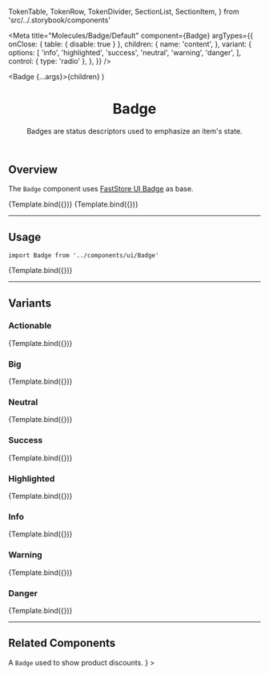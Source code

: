

  TokenTable,
  TokenRow,
  TokenDivider,
  SectionList,
  SectionItem,
} from 'src/../.storybook/components'

<Meta
  title="Molecules/Badge/Default"
  component={Badge}
  argTypes={{
    onClose: { table: { disable: true } },
    children: {
      name: 'content',
    },
    variant: {
      options: [
        'info',
        'highlighted',
        'success',
        'neutral',
        'warning',
        'danger',
      ],
      control: { type: 'radio' },
    },
  }}
/>

  <Badge {...args}>{children}</Badge>
)

<header>

# Badge

Badges are status descriptors used to emphasize an item's state.

</header>

## Overview

The `Badge` component uses [FastStore UI Badge](https://www.faststore.dev/reference/ui/atoms/Badge) as base.

<Canvas>
  <Story
    name="overview-default"
    args={{
      children: 'Badge',
      big: false,
      actionable: false,
      variant: 'success',
    }}
  >
    {Template.bind({})}
  </Story>
  <Story
    name="overview-actionable"
    args={{
      children: 'Badge Actionable',
      big: true,
      actionable: true,
      variant: 'success',
    }}
  >
    {Template.bind({})}
  </Story>
</Canvas>

---

## Usage

`import Badge from '../components/ui/Badge'`

<Canvas>
  <Story
    name="default"
    args={{
      children: 'New arrival',
      big: false,
      actionable: false,
      variant: 'info',
    }}
  >
    {Template.bind({})}
  </Story>
</Canvas>

<ArgsTable story="default" />

<TokenTable>
  <TokenRow
    token="--fs-badge-padding"
    value="var(--fs-spacing-0) var(--fs-spacing-2)"
  />
  <TokenDivider />
  <TokenRow
    token="--fs-badge-border-radius"
    value="var(--fs-border-radius-pill)"
  />
  <TokenRow token="--fs-badge-border-width" value="var(--fs-border-width)" />
  <TokenRow token="--fs-badge-border-color" value="transparent" isColor />
  <TokenDivider />
  <TokenRow
    token="--fs-badge-bkg-color"
    value="var(--fs-color-neutral-bkg)"
    isColor
  />
  <TokenDivider />
  <TokenRow
    token="--fs-badge-text-color"
    value="var(--fs-color-text)"
    isColor
  />
  <TokenRow token="--fs-badge-text-size" value="var(--fs-text-size-tiny)" />
  <TokenRow token="--fs-badge-text-weight" value="var(--fs-text-weight-bold)" />
  <TokenDivider />
  <TokenRow
    token="--fs-badge-transition-function"
    value="var(--fs-transition-function)"
  />
  <TokenRow
    token="--fs-badge-transition-property"
    value="var(--fs-transition-property)"
  />
  <TokenRow
    token="--fs-badge-transition-timing"
    value="var(--fs-transition-timing)"
  />
</TokenTable>

---

## Variants

### Actionable

<Canvas>
  <Story
    name="badge-actionable"
    args={{
      children: 'Badge Actionable',
      big: true,
      actionable: true,
      variant: 'neutral',
    }}
  >
    {Template.bind({})}
  </Story>
</Canvas>

### Big

<Canvas>
  <Story
    name="badge-big"
    args={{
      children: 'Badge Big',
      big: true,
      actionable: false,
      variant: 'neutral',
    }}
  >
    {Template.bind({})}
  </Story>
</Canvas>

<TokenTable>
  <TokenRow
    token="--fs-badge-big-text-size"
    value="var(--fs-text-size-legend)"
  />
  <TokenRow
    token="--fs-badge-big-padding"
    value="var(--fs-spacing-1) var(--fs-spacing-2)"
  />
</TokenTable>

### Neutral

<Canvas>
  <Story
    name="badge-neutral"
    args={{
      children: 'Badge Neutral',
      big: false,
      actionable: false,
      variant: 'neutral',
    }}
  >
    {Template.bind({})}
  </Story>
</Canvas>

<TokenTable>
  <TokenRow
    token="--fs-badge-neutral-bkg-color"
    value="var(--fs-color-neutral-bkg)"
    isColor
  />
  <TokenRow
    token="--fs-badge-neutral-text-color"
    value="var(--fs-badge-text-color)"
    globalValue="var(--fs-color-text)"
    isColor
  />
  <TokenRow
    token="--fs-badge-neutral-border-color"
    value="var(--fs-color-neutral-bkg)"
    isColor
  />
</TokenTable>

### Success

<Canvas>
  <Story
    name="badge-success"
    args={{
      children: 'Badge Success',
      big: false,
      actionable: false,
      variant: 'success',
    }}
  >
    {Template.bind({})}
  </Story>
</Canvas>

<TokenTable>
  <TokenRow
    token="--fs-badge-success-bkg-color"
    value="var(--fs-color-success-bkg)"
    isColor
  />
  <TokenRow
    token="--fs-badge-success-text-color"
    value="var(--fs-badge-text-color)"
    globalValue="var(--fs-color-text)"
    isColor
  />
  <TokenRow
    token="--fs-badge-success-border-color"
    value="var(--fs-color-success-bkg)"
    isColor
  />
</TokenTable>

### Highlighted

<Canvas>
  <Story
    name="badge-highlighted"
    args={{
      children: 'Badge Highlighted',
      big: false,
      actionable: false,
      variant: 'highlighted',
    }}
  >
    {Template.bind({})}
  </Story>
</Canvas>

<TokenTable>
  <TokenRow
    token="--fs-badge-highlighted-bkg-color"
    value="var(--fs-color-highlighted-bkg)"
    isColor
  />
  <TokenRow
    token="--fs-badge-highlighted-text-color"
    value="var(--fs-color-highlighted-text)"
    isColor
  />
  <TokenRow
    token="--fs-badge-highlighted-border-color"
    value="var(--fs-color-highlighted-bkg)"
    isColor
  />
</TokenTable>

### Info

<Canvas>
  <Story
    name="badge-info"
    args={{
      children: 'Badge Info',
      big: false,
      actionable: false,
      variant: 'info',
    }}
  >
    {Template.bind({})}
  </Story>
</Canvas>

<TokenTable>
  <TokenRow
    token="--fs-badge-info-bkg-color"
    value="var(--fs-color-info-bkg)"
    isColor
  />
  <TokenRow
    token="--fs-badge-info-text-color"
    value="var(--fs-color-info-text)"
    isColor
  />
  <TokenRow
    token="--fs-badge-info-border-color"
    value="var(--fs-color-info-bkg)"
    isColor
  />
</TokenTable>

### Warning

<Canvas>
  <Story
    name="badge-warning"
    args={{
      children: 'Badge Warning',
      big: false,
      actionable: false,
      variant: 'warning',
    }}
  >
    {Template.bind({})}
  </Story>
</Canvas>

<TokenTable>
  <TokenRow
    token="--fs-badge-warning-bkg-color"
    value="var(--fs-color-warning-bkg)"
    isColor
  />
  <TokenRow
    token="--fs-badge-warning-text-color"
    value="var(--fs-color-warning-text)"
    isColor
  />
  <TokenRow
    token="--fs-badge-warning-border-color"
    value="var(--fs-color-warning-bkg)"
    isColor
  />
</TokenTable>

### Danger

<Canvas>
  <Story
    name="badge-danger"
    args={{
      children: 'Badge Danger',
      big: false,
      actionable: false,
      variant: 'danger',
    }}
  >
    {Template.bind({})}
  </Story>
</Canvas>

<TokenTable>
  <TokenRow
    token="--fs-badge-danger-bkg-color"
    value="var(--fs-color-danger-bkg)"
    isColor
  />
  <TokenRow
    token="--fs-badge-danger-text-color"
    value="var(--fs-badge-text-color)"
    globalValue="var(--fs-color-text)"
    isColor
  />
  <TokenRow
    token="--fs-badge-danger-border-color"
    value="var(--fs-color-danger-bkg)"
    isColor
  />
</TokenTable>

---

## Related Components

<SectionList>
  <SectionItem
    title="Discount Badge"
    actionPath="../?path=/docs/molecules-badge-discountbadge--overview-default"
    description={
      <>
        A <code>Badge</code> used to show product discounts.
      </>
    }
  >
    <DiscountBadge listPrice="45" spotPrice="40" />
  </SectionItem>
</SectionList>
